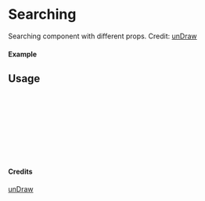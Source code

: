 
<Meta of={Searching} title="unDraw/Searching" />

# Searching

Searching component with different props.
Credit: [unDraw](https://undraw.co/illustrations)

#### Example

<Canvas of={Searching.Primary} />

## Usage

```ts
import { Searching } from "yadl-ui";

const Example = () => {
  return (
      <Searching />
  );
};

export default Example;
```

#### Credits
[unDraw](https://undraw.co/illustrations)
